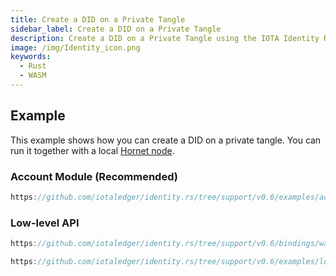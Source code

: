 ```yaml
---
title: Create a DID on a Private Tangle
sidebar_label: Create a DID on a Private Tangle
description: Create a DID on a Private Tangle using the IOTA Identity Rust Library or its WASM bindings
image: /img/Identity_icon.png
keywords:
  - Rust
  - WASM
---
```



<Announcement />

## Example

This example shows how you can create a DID on a private tangle. You can run it together with a local [Hornet node](https://wiki.iota.org/hornet/welcome).

### Account Module (Recommended)

```rust reference
https://github.com/iotaledger/identity.rs/tree/support/v0.6/examples/account/config.rs
```

### Low-level API

<Tabs groupId="language" queryString>
<TabItem value="typescript-node" label="Typescript (Node.js)">

```ts reference
https://github.com/iotaledger/identity.rs/tree/support/v0.6/bindings/wasm/examples/src/private_tangle.js
```

</TabItem>
<TabItem value="rust" label="Rust">

```rust reference
https://github.com/iotaledger/identity.rs/tree/support/v0.6/examples/low-level-api/private_tangle.rs
```

</TabItem>
</Tabs>
